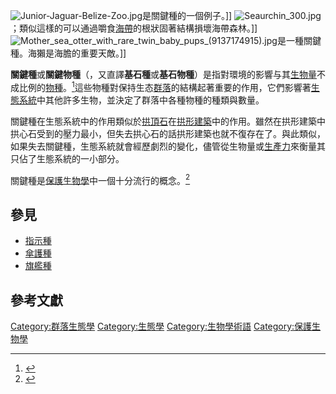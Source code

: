{{Expand|time=2016-1-18}}
{{Expand English|time=2016-1-18}}
[[File:Junior-Jaguar-Belize-Zoo.jpg|thumb]]是關鍵種的一個例子。]]
[[File:Seaurchin_300.jpg|thumb]]；類似這樣的{{Link-en|紫海膽|Strongylocentrotus purpuratus}}可以通過嚼食[[海帶|海帶]]的根狀固著結構損壞海帶森林。]]
[[File:Mother_sea_otter_with_rare_twin_baby_pups_(9137174915).jpg|thumb]]是一種關鍵種。海獺是海膽的重要天敵。]]

'''關鍵種'''或'''關鍵物種'''（{{Lang-en|keystone species}}，又直譯'''基石種'''或'''基石物種'''）是指對環境的影響与其[[生物量|生物量]]不成比例的[[物種|物種]]。<ref name="paine1995">{{cite journal
|author=Paine, R.T.
|year=1995
|title=A Conversation on Refining the Concept of Keystone Species
|url=https://archive.org/details/sim_conservation-biology_1995-08_9_4/page/962
|journal=Conservation Biology
|volume=9
|issue=4
|pages= 962–964
|doi=10.1046/j.1523-1739.1995.09040962.x}}</ref>這些物種對保持生态[[群落|群落]]的結構起著重要的作用，它們影響著[[生態系統|生態系統]]中其他許多生物，並決定了群落中各種物種的種類與數量。

關鍵種在生態系統中的作用類似於[[拱頂石|拱頂石]]在[[拱|拱形建築]]中的作用。雖然在拱形建築中拱心石受到的壓力最小，但失去拱心石的話拱形建築也就不復存在了。與此類似，如果失去關鍵種，生態系統就會經歷劇烈的變化，儘管從生物量或[[生态生產力|生產力]]來衡量其只佔了生態系統的一小部分。

關鍵種是[[保護生物學|保護生物學]]中一個十分流行的概念。<ref name="mills1993">{{cite journal
|author=Mills, L.S.
|coauthors=Soule, M.E.; Doak, D.F.
|year=1993
|title=The Keystone-Species Concept in Ecology and Conservation
|url=https://archive.org/details/sim_bioscience_1993-04_43_4/page/219
|journal=BioScience
|volume=43
|issue=4
|pages= 219–224 
|accessdate=2007-10-04
|doi=10.2307/1312122
|publisher=BioScience, Vol. 43, No. 4
|jstor=1312122
}}</ref>

==參見==
* [[指示種|指示種]]
* [[傘護種|傘護種]]
* [[旗艦種|旗艦種]]

==參考文獻==
{{reflist}}

{{模型化生態系統|status=ed}}
{{生態學小作品}}

[[Category:群落生態學|Category:群落生態學]]
[[Category:生態學|Category:生態學]]
[[Category:生物學術語|Category:生物學術語]]
[[Category:保護生物學|Category:保護生物學]]